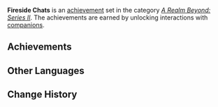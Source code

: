 {{Achievement Set Infobox
|title        = 
|primogems    = {{Achievement/Primogems|Fireside Chats}}
|total        = {{Achievement/Total|Fireside Chats}}
|category     = A Realm Beyond: Series II
}}
'''Fireside Chats''' is an [[achievement]] set in the category ''[[A Realm Beyond: Series II]]''. The achievements are earned by unlocking interactions with [[companions]].

==Achievements==
{{Achievements by Category Table|Fireside Chats}}
<!--
==Notes==

==Trivia==
-->
==Other Languages==
{{Other Languages|default_hidden = 1
|en      = Fireside Chats
|zhs     = 围炉夜谈
|zhs_rm  = Wéi Lú Yè Tán
|zht     = 圍爐夜談
|zht_rm  = Wéi Lú Yè Tán
|ja      = 炉辺夜話
|ja_rm   = Rohen Yobanashi{{Assumed}}
|ko      = 화롯불 야담
|ko_rm   = Hwarotbul Yadam
|es      = Charlas a la luz de las velas
|fr      = Discussions au coin du feu
<!--|fr_tl   = Fireside Chats-->
|ru      = Беседы у огня
|th      = ล้อมเตาพูดคุยยามดึก
|th_rm   = Lom Tao Phutkhui Yam Duek
|vi      = Trò Chuyện Bên Bếp Lò
|de      = Kamingespräche
|id      = Obrolan di Sekitar Perapian
|pt      = Conversas Noturnas no Forno
}}

==Change History==
{{Change History|1.6}}
<!--
==References==
{{Reflist}}
-->